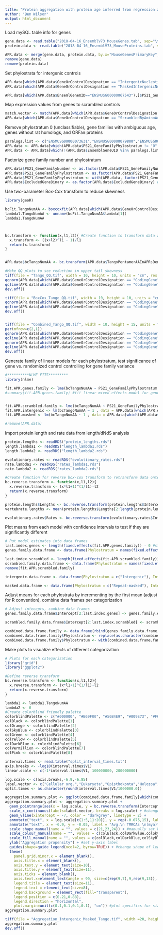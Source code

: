 ```yaml
---
title: "Protein aggregation with protein age inferred from regression analysis "
author: "Ben Wilson"
output: html_document
---
```

  
Load mySQL table info for genes
```r
gene.data <- read.table("2018-04-16_EnsemblV73_MouseGenes.tab", sep="\t",header=T) 
protein.data <- read.table("2018-04-16_EnsemblV73_MouseProteins.tab", sep="\t",header=T)

APR.data <- merge(gene.data, protein.data, by.x="MouseGenesPrimaryKey", by.y="MouseGenesForeignKey")
remove(gene.data)
remove(protein.data)
```



Set phylostrata for intergenic controls
```r
APR.data[which(APR.data$GeneOrControlDesignation == "IntergenicNucleotideSeqControl"),]$PS21_GeneFamilyPhylostratum <- "Intergenic" #Give intergenic sequence a categorical phylostratum for comparison
APR.data[which(APR.data$GeneOrControlDesignation == "MaskedIntergenicNucleotideSeqControl"),]$PS21_GeneFamilyPhylostratum <- "Masked" #Give repeat-masked intergenic sequence a categorical phylostratum

```

```r
APR.data[which(APR.data$EnsemlGeneUID=="ENSMUSG00000067543"),]$PS21_GeneFamilyNumber <- APR.data[which(APR.data$EnsemlGeneUID=="ENSMUSG00000052262"),]$PS21_GeneFamilyNumber #Fix gene family for two pahari genes
```


Map expression values from genes to scrambled controls
```r
match.vector <- match(APR.data[which(APR.data$GeneOrControlDesignation == "ScrambledByAminoAcidControl"),]$EnsemblGeneUID, APR.data[which(APR.data$GeneOrControlDesignation == "CodingGene"),]$EnsemblGeneUID)
APR.data[which(APR.data$GeneOrControlDesignation == "ScrambledByAminoAcidControl"),]$PaxDBExpression <- APR.data[which(APR.data$GeneOrControlDesignation == "CodingGene"),][match.vector,c("PaxDBExpression")]
```

Remove phylostratum 0 (unclassifiable), gene families with ambiguous age, genes without rat homologs, and ORFan proteins
```r
paralogs.list <- c("ENSMUSG00000073631","ENSMUSG00000079800","ENSMUSG00000094728","ENSMUSG00000095240","ENSMUSG00000095366","ENSMUSG00000095450","ENSMUSG00000095787","ENSMUSG00000096100","ENSMUSG00000096850")
APR.data <- APR.data[which(APR.data$PS21_GeneFamilyPhylostratum != "0" & APR.data$PS21_GeneFamilyPhylostratum != "21" & APR.data$PS21_ExcludedGeneBinary != "1" ),] #exclude unclassifiable genes, false-positive rich ORFans
APR.data <- APR.data[which(!(APR.data$EnsemblGeneUID %in% paralogs.list)),]#remove genes with known paralogy to other genes

```

Factorize gene family number and phylostratum
```r
APR.data$PS21_GeneFamilyNumber <- as.factor(APR.data$PS21_GeneFamilyNumber) #factorize gene family ID to prevent numeric interpretation by R
APR.data$PS21_GeneFamilyPhylostratum <- as.factor(APR.data$PS21_GeneFamilyPhylostratum) #factorize variable to ensure that it is not interpreted as numeric variable
APR.data$PS21_GeneFamilyPhylostratum <- with(APR.data, factor(PS21_GeneFamilyPhylostratum, levels = c(sort(unique(APR.data$PS21_GeneFamilyPhylostratum)),"Intergenic","Masked"))) # set levels of categorical phylostratum variable
APR.data$ExcludedGeneBinary <- as.factor(APR.data$ExcludedGeneBinary) #factorize binary category for gene families with ambiguous age

```

Use two-parameter Box-Cox transform to reduce skewness
```r
library(geoR)

bcFit.TangoNumAA <- boxcoxfit(APR.data[which(APR.data$GeneOrControlDesignation == "CodingGene"),]$TangoPentamerAAInAPRsDensity, lambda2 =  NULL) #Fit Box-Cox transform to each aggregation metric
lambda1.TangoNumAA <- unname(bcFit.TangoNumAA$lambda[1])
lambda1.TangoNumAA



bc.transform <- function(x,l1,l2){ #Create function to transform data according to fit parameters
  x.transform <- ((x+l2)^l1 - 1)/l1
  return(x.transform)
}


APR.data$bcTangoNumAA <- bc.transform(APR.data$TangoPentamerAAInAPRsDensity, lambda1.TangoNumAA, 0) 
```

```r
#Make QQ plots to see reduction in upper tail skewness
tiff(file = "Tango_QQ.tif", width = 10, height = 10, units = "cm", res = 300)
qqnorm(APR.data[which(APR.data$GeneOrControlDesignation == "CodingGene"),]$TangoPentamerAAInAPRsDensity, main = "Aggregation Q-Q Plot")
qqline(APR.data[which(APR.data$GeneOrControlDesignation == "CodingGene"),]$TangoPentamerAAInAPRsDensity, lt=2)
dev.off()

tiff(file = "BoxCox_Tango_QQ.tif", width = 10, height = 10, units = "cm", res = 300)
qqnorm(APR.data[which(APR.data$GeneOrControlDesignation == "CodingGene"),]$bcTangoNumAA, main = "Box-Cox Aggregation Q-Q Plot")
qqline(APR.data[which(APR.data$GeneOrControlDesignation == "CodingGene"),]$bcTangoNumAA,lt=2)
dev.off()


tiff(file = "Combined_Tango_QQ.tif", width = 10, height = 15, units = "cm", res = 300)
par(mfrow=c(2,1))
qqnorm(APR.data[which(APR.data$GeneOrControlDesignation == "CodingGene"),]$TangoPentamerAAInAPRsDensity, main = "")
qqline(APR.data[which(APR.data$GeneOrControlDesignation == "CodingGene"),]$TangoPentamerAAInAPRsDensity, lt=2)
qqnorm(APR.data[which(APR.data$GeneOrControlDesignation == "CodingGene"),]$bcTangoNumAA, main = "")
qqline(APR.data[which(APR.data$GeneOrControlDesignation == "CodingGene"),]$bcTangoNumAA,lt=2)
dev.off()

```


Generate family of linear models for each phylostratum, test significance of gene vs. randomized control controlling for gene family variance
```r

#**********NLME FITS*********
library(nlme)

fit.APR.genes.family <- lme(bcTangoNumAA ~ PS21_GeneFamilyPhylostratum, random = ~ 1|PS21_GeneFamilyNumber, data = APR.data[which(APR.data$GeneOrControlDesignation == "CodingGene"),], control = list(opt = "optim"), na.action = na.exclude, method = "ML")
#summary(fit.APR.genes.family) #fit linear mixed-effects model for genes with gene family as random error term


fit.APR.scrambled.family <- lme(bcTangoNumAA ~ PS21_GeneFamilyPhylostratum , random = ~ 1|PS21_GeneFamilyNumber, data = APR.data[which(APR.data$GeneOrControlDesignation == "ScrambledByAminoAcidControl"),], control = list(opt = "optim"), na.action = na.exclude) #fit scrambled controls with linear mixed-effects model with gene family as random error term
fit.APR.intergenic <- lm(bcTangoNumAA ~ 1 , data = APR.data[which(APR.data$GeneOrControlDesignation == "IntergenicNucleotideSeqControl"),]) #fit standard linear model to intergenic controls
fit.APR.masked <- lm(bcTangoNumAA ~ 1 , data = APR.data[which(APR.data$GeneOrControlDesignation == "MaskedIntergenicNucleotideSeqControl"),]) #...same for repeat-masked controls

#remove(APR.data)
```

Import protein length and rate data from length/dNdS analysis
```r
protein.lengths <- readRDS("protein_lengths.rds")
length.lambda1 <- readRDS("length_lambda1.rds")
length.lambda2 <- readRDS("length_lambda2.rds")

evolutionary.rates <- readRDS("evolutionary_rates.rds")
rate.lambda1 <- readRDS("rates_lambda1.rds")
rate.lambda2 <- readRDS("rates_lambda2.rds")

#Create function for reverse box-cox transform to retransform data onto readable axis (note that this preserves relative comparison of certainty between PS but does not preserve absolute measure of SEM)
bc.reverse.transform <- function(x,l1,l2){
  x.reverse.transform <- (x*l1+1)^(1/l1)-l2
  return(x.reverse.transform)
}

protein.lengths$Lengths <- bc.reverse.transform(protein.lengths$Intercept,length.lambda1,length.lambda2)
vertebrate.lengths <- mean(protein.lengths$Lengths[2:length(protein.lengths$Lengths)])

evolutionary.rates$Rates <- bc.reverse.transform(evolutionary.rates$Intercept, rate.lambda1, rate.lambda2)
```



Plot means from each model with confidence intervals to test if they are significantly different
```r
# Put model estimates into data frames
last.index.genes <- length(fixed.effects(fit.APR.genes.family)) - 0 #store number of PS that have been fit (minus 2 for len and exp fixed effects)
genes.family.data.frame <- data.frame(Phylostratum = names(fixed.effects(fit.APR.genes.family)[1:last.index.genes]), Intercept = unname(fixed.effects(fit.APR.genes.family)[1:last.index.genes]), SE = unname(summary(fit.APR.genes.family)$tTable[,2][1:last.index.genes]), Model = "Genes") #create data frame to store lm results for genes

last.index.scrambled <- length(fixed.effects(fit.APR.scrambled.family)) - 0 #store number of PS that have been fit for scrambled
scrambled.family.data.frame <- data.frame(Phylostratum = names(fixed.effects(fit.APR.scrambled.family)[1:last.index.scrambled]), Intercept = unname(fixed.effects(fit.APR.scrambled.family)[1:last.index.scrambled]), SE = unname(summary(fit.APR.scrambled.family)$tTable[,2][1:last.index.scrambled]), Model = "Scrambled") #create data frame to store lm results for the scrambled fit
remove(fit.APR.scrambled.family)

intergenic.data.frame <- data.frame(Phylostratum = c("Intergenic"), Intercept = summary(fit.APR.intergenic)$coefficients[1], SE = summary(fit.APR.intergenic)$coefficients[2], Model = "Intergenic") #create data frame to store intergenic fit

masked.data.frame <- data.frame(Phylostratum = c("Repeat-masked"), Intercept = summary(fit.APR.masked)$coefficients[1], SE = summary(fit.APR.masked)$coefficients[2], Model = "Repeat-masked") #create data frame to store repeat-masked intergenic fit


```

Adjust means for each phylostrata by incrementing by the first mean (adjust for R convention), combine data frames per categorization
```r
# Adjust intecepts, combine data frames
genes.family.data.frame$Intercept[2:last.index.genes] <- genes.family.data.frame$Intercept[2:last.index.genes] + genes.family.data.frame$Intercept[1] #increment means by first means to correct for R convention for storing fit results

scrambled.family.data.frame$Intercept[2:last.index.scrambled] <- scrambled.family.data.frame$Intercept[2:last.index.scrambled] + scrambled.family.data.frame$Intercept[1] #...same for scrambled

combined.data.frame.family <- data.frame(rbind(genes.family.data.frame, scrambled.family.data.frame, intergenic.data.frame, masked.data.frame)) #combine result data frames
combined.data.frame.family$Phylostratum <- replace(as.character(combined.data.frame.family$Phylostratum),1:(last.index.genes+last.index.scrambled),c(1:last.index.genes,1:last.index.scrambled)) #change PS names for the scrambled and gene fits to numeric characters
combined.data.frame.family$Phylostratum <- with(combined.data.frame.family, factor(Phylostratum, levels = c(1:max(last.index.genes,last.index.scrambled),"Intergenic","Repeat-masked"))) #change factor levels for PS for combined results data frame

```


Make plots to visualize effects of different categorization
```r
# Plots for each categorization
library("grid")
library("ggplot2")

#Define reverse transform
bc.reverse.transform <- function(x,l1,l2){
  x.reverse.transform <- (x*l1+1)^(1/l1)-l2
  return(x.reverse.transform)
}

lambda1 <- lambda1.TangoNumAA
lambda2 <- 0
#Create colorblind friendly palette
colorblindPalette <- c("#000000", "#E69F00", "#56B4E9", "#009E73", "#F0E442", "#0072B2", "#D55E00", "#CC79A7")
colBlack <- colorblindPalette[1]
colOrange <- colorblindPalette[2]
colSkyBlue <- colorblindPalette[3]
colGreen <- colorblindPalette[4]
colYellow <- colorblindPalette[5]
colDarkBlue <- colorblindPalette[6]
colVermillion <- colorblindPalette[7]
colPink <- colorblindPalette[8]

interval.times <- read.table("split_interval_times.txt")
axis.breaks <- -log10(interval.times$V1)
linear.scale <- c(-1*interval.times$V1, 100000000, 200000000)

log.scale <- c(axis.breaks,-6.9,-6.85)
label.vector <- c("Cellular org.","Eukaryota","Opisthokonta","Holozoa","Metazoa","","","","","","Vertebrata","Euteleostomi","Tetrapoda","Amniota","Mammalia","Eutheria","Boreoeutheria\n","Euarchontoglires","Rodentia","Mus","Intergenic","Masked")
split.times <- as.character(round(interval.times$V1/1000000.0))

aggregation.summary.plot <- ggplot(combined.data.frame.family[which(combined.data.frame.family$Model != "Scrambled" ),], aes(colour = Model, fill = Model, shape = Model)) #Create ggplot object
aggregation.summary.plot <- aggregation.summary.plot + 
  geom_pointrange(aes(x = log.scale, y = bc.reverse.transform(Intercept, lambda1, lambda2), ymin = bc.reverse.transform(Intercept - SE, lambda1, lambda2), ymax = bc.reverse.transform(Intercept + SE, lambda1, lambda2)), size = 0.5, lwd = 1,   show.legend=FALSE) + #add point between error bars
  scale_x_continuous(labels=label.vector, breaks = log.scale) + #change x-axis names of phylostrata to taxonomic split names
  geom_vline(xintercept = -7, color = "darkgrey", linetype = 2) +
  annotate("text", x = log.scale[c(1:5,11:20)], y = rep(-0.075,15), label = split.times[c(1:5,11:20)], angle=60, hjust = 0, vjust = 0.5, size =2.25) +
  annotate("text", x = -6.9, y = -0.05, label = "Avg.\n TMRCAs \n(mya)", size = 2.25 ) +
  scale_shape_manual(name = "", values = c(21,23,24)) + #manually set hollow shapes
  scale_colour_manual(name = "", values = c(colBlack,colDarkBlue,colSkyBlue)) + #manually set line colors
  scale_fill_manual(name = "", values = c(colBlack,colDarkBlue,colSkyBlue)) + #manually set fill colors
  ylab("Aggregation propensity") + #set y-axis label
  guides(shape=guide_legend(ncol=2, byrow=TRUE)) + #change shape of legend to two-column legend
  theme( 
    panel.grid.minor.x = element_blank(),
    axis.title.x = element_blank(), 
    axis.text.y = element_text(size=10),
    axis.title.y = element_text(size=11),
    axis.ticks = element_blank(),
    axis.text.x=element_text(angle = 90, size=c(rep(9,7),9,rep(9,13)), hjust = 1, vjust = 0.5, colour=c(rep("black",7),"black",rep("black",12),colDarkBlue,colSkyBlue)),
    legend.title = element_text(size=11),
    legend.text = element_text(size=8),
    legend.background = element_rect(fill="transparent"),
    legend.position = c(0.21,0.83),
    legend.direction = "horizontal",
    plot.margin=unit(c(0.1,0.1,0.1,0.1), "cm")) #plot specifics for sizes, positions, orientations, etc.
aggregation.summary.plot

tiff(file = "Aggregation_Intergenic_Masked_Tango.tif", width =20, height = 10, units = "cm", res = 300) #output plot to pdf
aggregation.summary.plot
dev.off()

```